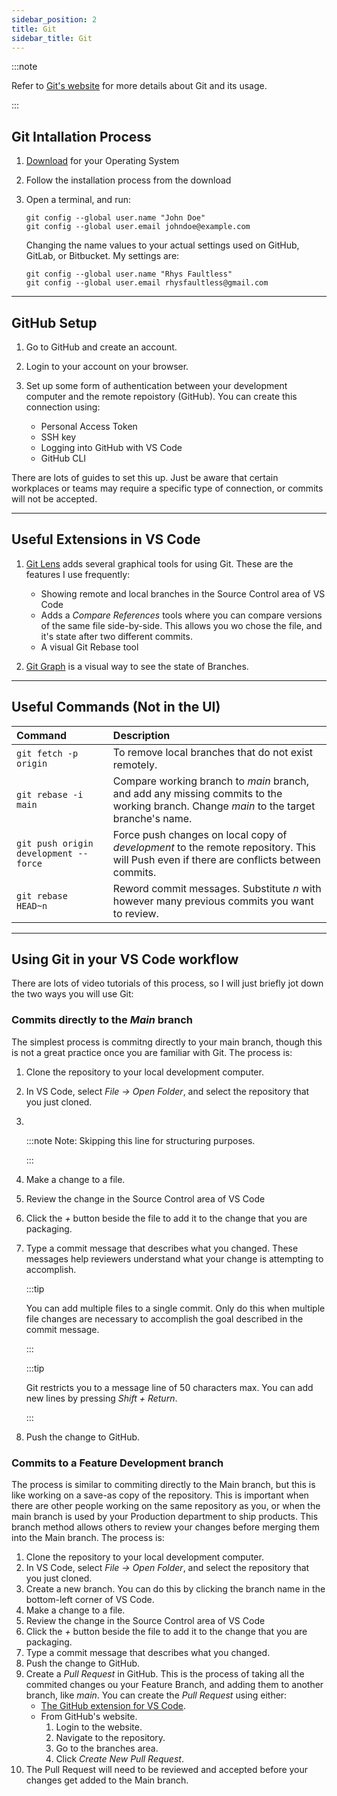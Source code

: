 ```yaml
---
sidebar_position: 2
title: Git
sidebar_title: Git
---
```


:::note

Refer to [Git's website](https://git-scm.com/book/en/v2/Getting-Started-First-Time-Git-Setup) for more details about Git and its usage.

:::

## Git Intallation Process

1.  [Download](https://git-scm.com/downloads) for your Operating System
2.  Follow the installation process from the download
3.  Open a terminal, and run:

    ```
    git config --global user.name "John Doe"
    git config --global user.email johndoe@example.com
    ```

    Changing the name values to your actual settings used on GitHub, GitLab, or Bitbucket.
    My settings are:

    ```
    git config --global user.name "Rhys Faultless"
    git config --global user.email rhysfaultless@gmail.com
    ```

---

## GitHub Setup

1.  Go to GitHub and create an account.
2.  Login to your account on your browser.
3.  Set up some form of authentication between your development computer and the remote repoistory (GitHub).
    You can create this connection using:

    - Personal Access Token
    - SSH key
    - Logging into GitHub with VS Code
    - GitHub CLI

There are lots of guides to set this up.
Just be aware that certain workplaces or teams may require a specific type of connection, or commits will not be accepted.

---

## Useful Extensions in VS Code

1.  [Git Lens](https://marketplace.visualstudio.com/items?itemName=eamodio.gitlens) adds several graphical tools for using Git.
    These are the features I use frequently:

    - Showing remote and local branches in the Source Control area of VS Code
    - Adds a _Compare References_ tools where you can compare versions of the same file side-by-side.
      This allows you wo chose the file, and it's state after two different commits.
    - A visual Git Rebase tool

2.  [Git Graph](https://marketplace.visualstudio.com/items?itemName=mhutchie.git-graph) is a visual way to see the state of Branches.

---

## Useful Commands (Not in the UI)

| Command                               | Description                                                                                                                             |
| :------------------------------------ | :-------------------------------------------------------------------------------------------------------------------------------------- |
| `git fetch -p origin`                 | To remove local branches that do not exist remotely.                                                                                    |
| `git rebase -i main`                  | Compare working branch to _main_ branch, and add any missing commits to the working branch. Change _main_ to the target branche's name. |
| `git push origin development --force` | Force push changes on local copy of _development_ to the remote repository. This will Push even if there are conflicts between commits. |
| `git rebase HEAD~n`                   | Reword commit messages. Substitute _n_ with however many previous commits you want to review.                                           |

---

## Using Git in your VS Code workflow

There are lots of video tutorials of this process, so I will just briefly jot down the two ways you will use Git:

### Commits directly to the _Main_ branch

The simplest process is commitng directly to your main branch, though this is not a great practice once you are familiar with Git.
The process is:

1.  Clone the repository to your local development computer.
2.  In VS Code, select _File -> Open Folder_, and select the repository that you just cloned.
3.  <br />

    :::note Note: Skipping this line for structuring purposes.

    :::

4.  Make a change to a file.
5.  Review the change in the Source Control area of VS Code
6.  Click the _+_ button beside the file to add it to the change that you are packaging.
7.  Type a commit message that describes what you changed.
    These messages help reviewers understand what your change is attempting to accomplish.

    :::tip

    You can add multiple files to a single commit.
    Only do this when multiple file changes are necessary to accomplish the goal described in the commit message.

    :::

    :::tip

    Git restricts you to a message line of 50 characters max.
    You can add new lines by pressing _Shift + Return_.

    :::

8.  Push the change to GitHub.

### Commits to a Feature Development branch

The process is similar to commiting directly to the Main branch, but this is like working on a save-as copy of the repository.
This is important when there are other people working on the same repository as you, or when the main branch is used by your Production department to ship products.
This branch method allows others to review your changes before merging them into the Main branch.
The process is:

1.  Clone the repository to your local development computer.
2.  In VS Code, select _File -> Open Folder_, and select the repository that you just cloned.
3.  Create a new branch.
    You can do this by clicking the branch name in the bottom-left corner of VS Code.
4.  Make a change to a file.
5.  Review the change in the Source Control area of VS Code
6.  Click the _+_ button beside the file to add it to the change that you are packaging.
7.  Type a commit message that describes what you changed.
8.  Push the change to GitHub.
9.  Create a _Pull Request_ in GitHub.
    This is the process of taking all the commited changes ou your Feature Branch, and adding them to another branch, like _main_.
    You can create the _Pull Request_ using either:
    - [The GitHub extension for VS Code](https://code.visualstudio.com/docs/editor/github).
    - From GitHub's website.
      1.  Login to the website.
      2.  Navigate to the repository.
      3.  Go to the branches area.
      4.  Click _Create New Pull Request_.
10. The Pull Request will need to be reviewed and accepted before your changes get added to the Main branch.
